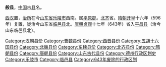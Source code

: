 '''般县'''，[[中国|中国]]古[[县|县]]名。

[[西汉|西汉]]置，[[治所|治所]]在今[[山东省|山东省]][[乐陵市|乐陵市]]西南。属[[平原郡|平原郡]]。[[北齐|北齐]]省。[[隋朝|隋朝]][[开皇|开皇]]十六年（596年）复置，徙治今山东省[[临邑县|临邑县]]北。[[唐朝|唐朝]][[貞觀_(唐朝)|贞观]]十七年（643年）省入[[平昌县_(德州)|平昌县]]（治今山东临邑县北）。 

{{山东行政区划小作品}}
{{DEFAULTSORT:B}}
[[Category:汉朝县份|Category:汉朝县份]]
[[Category:曹魏县份|Category:曹魏县份]]
[[Category:西晋县份|Category:西晋县份]]
[[Category:五胡十六国县份|Category:五胡十六国县份]]
[[Category:北魏县份|Category:北魏县份]]
[[Category:东魏县份|Category:东魏县份]]
[[Category:北齐县份|Category:北齐县份]]
[[Category:隋朝县份|Category:隋朝县份]]
[[Category:唐朝县份|Category:唐朝县份]]
[[Category:山东古代县份|Category:山东古代县份]]
[[Category:德州行政区划史|Category:德州行政区划史]]
[[Category:乐陵市|Category:乐陵市]]
[[Category:临邑县|Category:临邑县]]
[[Category:643年废除的行政区划|Category:643年废除的行政区划]]